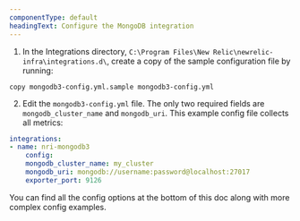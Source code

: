 ```yaml
---
componentType: default
headingText: Configure the MongoDB integration
---
```


1. In the Integrations directory, `C:\Program Files\New Relic\newrelic-infra\integrations.d\`, create a copy of the sample configuration file by running:

```shell
copy mongodb3-config.yml.sample mongodb3-config.yml
```

2. Edit the `mongodb3-config.yml` file. The only two required fields are `mongodb_cluster_name` and `mongodb_uri`. This example config file collects all metrics:

```yml
integrations:
- name: nri-mongodb3
    config:
    mongodb_cluster_name: my_cluster
    mongodb_uri: mongodb://username:password@localhost:27017
    exporter_port: 9126
```

You can find all the config options at the bottom of this doc along with more complex config examples. 

